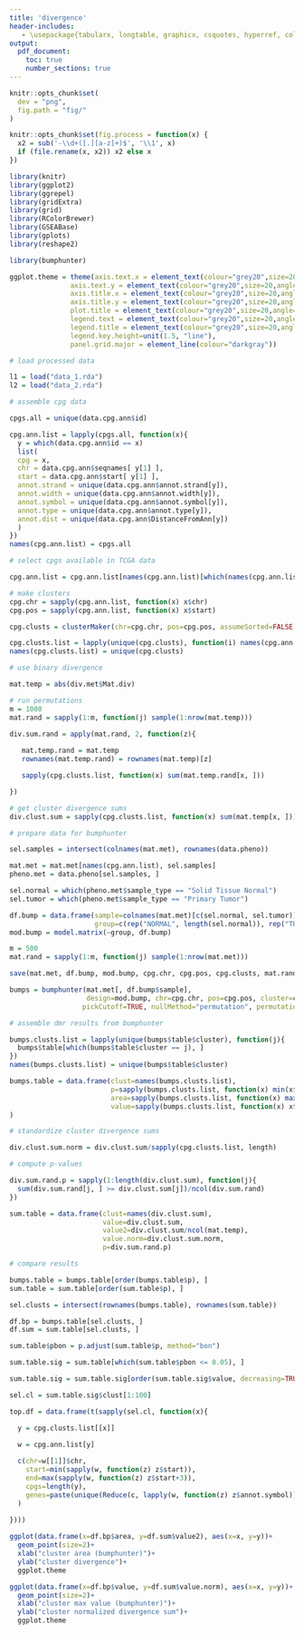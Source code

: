 ```yaml
---
title: 'divergence'
header-includes:
   - \usepackage{tabularx, longtable, graphicx, csquotes, hyperref, color}
output:
  pdf_document:
    toc: true
    number_sections: true
---
```


```r
knitr::opts_chunk$set(
  dev = "png",
  fig.path = "fig/"
)
```

```r
knitr::opts_chunk$set(fig.process = function(x) {
  x2 = sub('-\\d+([.][a-z]+)$', '\\1', x)
  if (file.rename(x, x2)) x2 else x
})
```


```r

library(knitr)
library(ggplot2)
library(ggrepel)
library(gridExtra)
library(grid)
library(RColorBrewer)
library(GSEABase)
library(gplots)
library(reshape2)

library(bumphunter)

ggplot.theme = theme(axis.text.x = element_text(colour="grey20",size=20,angle=0,hjust=.5,vjust=.5,face="plain"),
               axis.text.y = element_text(colour="grey20",size=20,angle=0,hjust=1,vjust=0,face="plain"),  
               axis.title.x = element_text(colour="grey20",size=20,angle=0,hjust=.5,vjust=0,face="plain"),
               axis.title.y = element_text(colour="grey20",size=20,angle=90,hjust=.5,vjust=.5,face="plain"),
               plot.title = element_text(colour="grey20",size=20,angle=0,hjust=.5,vjust=0,face="plain"),
               legend.text = element_text(colour="grey20",size=20,angle=0,hjust=.5,vjust=0,face="plain"),
               legend.title = element_text(colour="grey20",size=20,angle=0,hjust=.5,vjust=0,face="plain"),
               legend.key.height=unit(1.5, "line"),
               panel.grid.major = element_line(colour="darkgray"))

```

\section{Finding divergent cpg clusters}

```r

# load processed data

l1 = load("data_1.rda")
l2 = load("data_2.rda")

```


```r

# assemble cpg data

cpgs.all = unique(data.cpg.ann$id)

cpg.ann.list = lapply(cpgs.all, function(x){
  y = which(data.cpg.ann$id == x)
  list(
  cpg = x,
  chr = data.cpg.ann$seqnames[ y[1] ],
  start = data.cpg.ann$start[ y[1] ],
  annot.strand = unique(data.cpg.ann$annot.strand[y]),
  annot.width = unique(data.cpg.ann$annot.width[y]),
  annot.symbol = unique(data.cpg.ann$annot.symbol[y]),
  annot.type = unique(data.cpg.ann$annot.type[y]),
  annot.dist = unique(data.cpg.ann$DistanceFromAnn[y])
  )
})
names(cpg.ann.list) = cpgs.all

# select cpgs available in TCGA data

cpg.ann.list = cpg.ann.list[names(cpg.ann.list)[which(names(cpg.ann.list) %in% rownames(div.met$Mat.div))]]

# make clusters
cpg.chr = sapply(cpg.ann.list, function(x) x$chr)
cpg.pos = sapply(cpg.ann.list, function(x) x$start)

cpg.clusts = clusterMaker(chr=cpg.chr, pos=cpg.pos, assumeSorted=FALSE, maxGap=300)

cpg.clusts.list = lapply(unique(cpg.clusts), function(i) names(cpg.ann.list)[which(cpg.clusts == i)] )
names(cpg.clusts.list) = unique(cpg.clusts)

# use binary divergence

mat.temp = abs(div.met$Mat.div)

# run permutations
m = 1000
mat.rand = sapply(1:m, function(j) sample(1:nrow(mat.temp)))

div.sum.rand = apply(mat.rand, 2, function(z){
  
   mat.temp.rand = mat.temp
   rownames(mat.temp.rand) = rownames(mat.temp)[z]

   sapply(cpg.clusts.list, function(x) sum(mat.temp.rand[x, ]))

})

# get cluster divergence sums
div.clust.sum = sapply(cpg.clusts.list, function(x) sum(mat.temp[x, ]))

# prepare data for bumphunter

sel.samples = intersect(colnames(mat.met), rownames(data.pheno))

mat.met = mat.met[names(cpg.ann.list), sel.samples]
pheno.met = data.pheno[sel.samples, ]

sel.normal = which(pheno.met$sample_type == "Solid Tissue Normal")
sel.tumor = which(pheno.met$sample_type == "Primary Tumor")

df.bump = data.frame(sample=colnames(mat.met)[c(sel.normal, sel.tumor)],
                     group=c(rep("NORMAL", length(sel.normal)), rep("TUMOR", length(sel.tumor)) ) )
mod.bump = model.matrix(~group, df.bump)

m = 500
mat.rand = sapply(1:m, function(j) sample(1:nrow(mat.met)))

save(mat.met, df.bump, mod.bump, cpg.chr, cpg.pos, cpg.clusts, mat.rand, file="data_bump_1.rda")

bumps = bumphunter(mat.met[, df.bump$sample],
                   design=mod.bump, chr=cpg.chr, pos=cpg.pos, cluster=cpg.clusts, maxGap=300,
                  pickCutoff=TRUE, nullMethod="permutation", permutations=mat.rand)

# assemble dmr results from bumphunter

bumps.clusts.list = lapply(unique(bumps$table$cluster), function(j){
  bumps$table[which(bumps$table$cluster == j), ]
})
names(bumps.clusts.list) = unique(bumps$table$cluster)

bumps.table = data.frame(clust=names(bumps.clusts.list),
                         p=sapply(bumps.clusts.list, function(x) min(x$p.value)),
                         area=sapply(bumps.clusts.list, function(x) max(x$area)),
                         value=sapply(bumps.clusts.list, function(x) x$value[which.max(abs(x$value))])
)

# standardize cluster divergence sums

div.clust.sum.norm = div.clust.sum/sapply(cpg.clusts.list, length)

# compute p-values

div.sum.rand.p = sapply(1:length(div.clust.sum), function(j){
  sum(div.sum.rand[j, ] >= div.clust.sum[j])/ncol(div.sum.rand)
})

sum.table = data.frame(clust=names(div.clust.sum),
                       value=div.clust.sum,
                       value2=div.clust.sum/ncol(mat.temp),
                       value.norm=div.clust.sum.norm,
                       p=div.sum.rand.p)

# compare results

bumps.table = bumps.table[order(bumps.table$p), ]
sum.table = sum.table[order(sum.table$p), ]

sel.clusts = intersect(rownames(bumps.table), rownames(sum.table))

df.bp = bumps.table[sel.clusts, ]
df.sum = sum.table[sel.clusts, ]

sum.table$pbon = p.adjust(sum.table$p, method="bon")

sum.table.sig = sum.table[which(sum.table$pbon <= 0.05), ]

sum.table.sig = sum.table.sig[order(sum.table.sig$value, decreasing=TRUE), ]

sel.cl = sum.table.sig$clust[1:100]

top.df = data.frame(t(sapply(sel.cl, function(x){

  y = cpg.clusts.list[[x]]

  w = cpg.ann.list[y]
  
  c(chr=w[[1]]$chr,
    start=min(sapply(w, function(z) z$start)),
    end=max(sapply(w, function(z) z$start+3)),
    cpgs=length(y),
    genes=paste(unique(Reduce(c, lapply(w, function(z) z$annot.symbol))), collapse=",")
  )
  
})))

```


```r

ggplot(data.frame(x=df.bp$area, y=df.sum$value2), aes(x=x, y=y))+
  geom_point(size=2)+
  xlab("cluster area (bumphunter)")+
  ylab("cluster divergence")+
  ggplot.theme

```


```r

ggplot(data.frame(x=df.bp$value, y=df.sum$value.norm), aes(x=x, y=y))+
  geom_point(size=2)+
  xlab("cluster max value (bumphunter)")+
  ylab("cluster normalized divergence sum")+
  ggplot.theme

```















